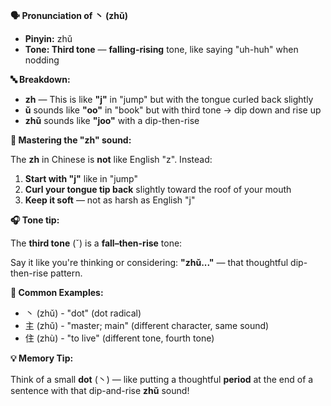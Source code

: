 **🗣️ Pronunciation of 丶 (zhǔ)**

- **Pinyin:** zhǔ
- **Tone: Third tone** — **falling-rising** tone, like saying "uh-huh" when nodding

**🔤 Breakdown:**

- **zh** — This is like **"j"** in "jump" but with the tongue curled back slightly
- **ǔ** sounds like **"oo"** in "book" but with third tone → dip down and rise up
- **zhǔ** sounds like **"joo"** with a dip-then-rise

**🎯 Mastering the "zh" sound:**

The **zh** in Chinese is **not** like English "z". Instead:

1. **Start with "j"** like in "jump"
2. **Curl your tongue tip back** slightly toward the roof of your mouth
3. **Keep it soft** — not as harsh as English "j"

**🎧 Tone tip:**

The **third tone** (ˇ) is a **fall–then-rise** tone:

Say it like you're thinking or considering: **"zhǔ..."** — that thoughtful dip-then-rise pattern.

**📝 Common Examples:**

- 丶 (zhǔ) - "dot" (dot radical)
- 主 (zhǔ) - "master; main" (different character, same sound)
- 住 (zhù) - "to live" (different tone, fourth tone)

**💡 Memory Tip:**

Think of a small **dot** (丶) — like putting a thoughtful **period** at the end of a sentence with
that dip-and-rise **zhǔ** sound!
